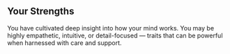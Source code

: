 ## Your Strengths

You have cultivated deep insight into how your mind works. You may be highly empathetic, intuitive, or detail-focused — traits that can be powerful when harnessed with care and support.